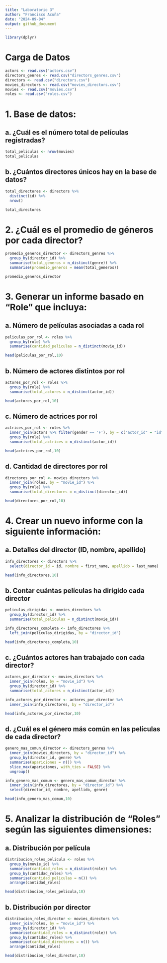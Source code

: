 ```yaml
---
title: "Laboratorio 3"
author: "Francisco Acuña"
date: "2024-09-04"
output: github_document
---
```


```r
library(dplyr)
```

# Carga de Datos

```r
actors <- read.csv("actors.csv")
directors_genres <- read.csv("directors_genres.csv")
directors <- read.csv("directors.csv")
movies_directors <- read.csv("movies_directors.csv")
movies <- read.csv("movies.csv")
roles <- read.csv("roles.csv")
```

# 1.	Base de datos:
## a. ¿Cuál es el número total de películas registradas?

```r
total_peliculas <- nrow(movies)
total_peliculas

```

## b. ¿Cuántos directores únicos hay en la base de datos?

```r
total_directores <- directors %>% 
  distinct(id) %>% 
  nrow()

total_directores
```

# 2. ¿Cuál es el promedio de géneros por cada director?

```r
promedio_generos_director <- directors_genres %>%
  group_by(director_id) %>%
  summarise(total_generos = n_distinct(genre)) %>%
  summarise(promedio_generos = mean(total_generos))

promedio_generos_director
```
# 3. Generar un informe basado en "Role" que incluya:

## a. Número de películas asociadas a cada rol

```r
peliculas_por_rol <- roles %>%
  group_by(role) %>%
  summarise(cantidad_peliculas = n_distinct(movie_id))

head(peliculas_por_rol,10)
```

## b.	Número de actores distintos por rol

```r
actores_por_rol <- roles %>%
  group_by(role) %>%
  summarise(total_actores = n_distinct(actor_id))

head(actores_por_rol,10)
```

## c.	Número de actrices por rol

```r
actrices_por_rol <- roles %>%
  inner_join(actors %>% filter(gender == 'F'), by = c("actor_id" = "id")) %>%
  group_by(role) %>%
  summarise(total_actrices = n_distinct(actor_id))

head(actrices_por_rol,10)
```

## d.	Cantidad de directores por rol

```r
directores_por_rol <- movies_directors %>%
  inner_join(roles, by = "movie_id") %>%  
  group_by(role) %>%
  summarise(total_directores = n_distinct(director_id))

head(directores_por_rol,10)
```

# 4. Crear un nuevo informe con la siguiente información:

## a. Detalles del director (ID, nombre, apellido)

```r
info_directores <- directors %>%
  select(director_id = id, nombre = first_name, apellido = last_name)

head(info_directores,10)
```

## b. Contar cuántas películas ha dirigido cada director

```r
peliculas_dirigidas <- movies_directors %>%
  group_by(director_id) %>%
  summarise(total_peliculas = n_distinct(movie_id))

info_directores_completa <- info_directores %>%
  left_join(peliculas_dirigidas, by = "director_id")

head(info_directores_completa,10)
```

## c. ¿Cuántos actores han trabajado con cada director?

```r
actores_por_director <- movies_directors %>%
  inner_join(roles, by = "movie_id") %>% 
  group_by(director_id) %>% 
  summarise(total_actores = n_distinct(actor_id)) 

info_actores_por_director <- actores_por_director %>%
  inner_join(info_directores, by = "director_id")  

head(info_actores_por_director,10)
```

## d. ¿Cuál es el género más común en las películas de cada director?

```r
genero_mas_comun_director <- directors_genres %>%
  inner_join(movies_directors, by = "director_id") %>%  
  group_by(director_id, genre) %>%  
  summarise(apariciones = n()) %>% 
  slice_max(apariciones, with_ties = FALSE) %>%  
  ungroup()

info_genero_mas_comun <- genero_mas_comun_director %>%
  inner_join(info_directores, by = "director_id") %>%  
  select(director_id, nombre, apellido, genre)  

head(info_genero_mas_comun,10)
```

# 5. Analizar la distribución de “Roles” según las siguientes dimensiones:

## a.	Distribución por película

```r
distribucion_roles_pelicula <- roles %>% 
  group_by(movie_id) %>% 
  summarise(cantidad_roles = n_distinct(role)) %>% 
  group_by(cantidad_roles) %>% 
  summarise(cantidad_peliculas = n()) %>% 
  arrange(cantidad_roles)

head(distribucion_roles_pelicula,10)
```

## b.	Distribución por director

```r
distribucion_roles_director <- movies_directors %>% 
  inner_join(roles, by = "movie_id") %>% 
  group_by(director_id) %>%  
  summarise(cantidad_roles = n_distinct(role)) %>%  
  group_by(cantidad_roles) %>% 
  summarise(cantidad_directores = n()) %>%  
  arrange(cantidad_roles)

head(distribucion_roles_director,10)
```